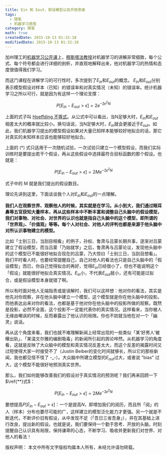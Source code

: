 ```yaml
---
title: Ein 和 Eout，假设模型以及开放思维
tags:
  - 随笔
  - 机器学习感悟
category: 随笔
math: true
createdDate: 2015-10-13 01:32:18
modifiedDate: 2015-10-13 01:32:18
---
```



加州理工的[机器学习公开课](http://open.163.com/special/opencourse/learningfromdata.html)上，[穆斯塔法教授](https://work.caltech.edu)对机器学习的讲解非常细致，每个公式、每个符号都会进行详细的剖析，并直观地解释出来，他对机器学习的热情和态度很值得我们学习。

而这门课程在讲解学习的可行性时，多次提到了$E_{in}$和$E_{out}$的概念。 $E_{in}$和$E_{out}$分别表示模型假设对样本（已知）的错误率和对真实情况（未知）的错误率。统计机器学习之所以可行，就是因为有这样一个理论支撑：

$$
P[E_{in} - E_{out} > \epsilon] = 2 e^{-2\epsilon^2 N} \tag{*}
$$

上面的式子叫 [Hoeffding 不等式](https://en.wikipedia.org/wiki/Hoeffding%27s_inequality)。从公式中可以看出，当N足够大时，$E_{in}$和$E_{out}$相差太大的概率就比较小。换句话说，当N足够大时，$E_{in}$就会更接近于$E_{out}$。如此，我们机器学习提出的模型假设如果对大量已知样本能够较好地拟合的话，那它对真实的未知样本应该也能够较好地拟合。

上面的 (*) 式只适用于一次随机试验，一次试验只建立一个模型假设，而我们实际训练时是要提出若干个假设，再从这些假设中选择最符合目标函数的那个假设。也就是：

$$
P[E_{in} - E_{out} > \epsilon] = 2 M e^{-2\epsilon^2 N} \tag{**}
$$

式子中的 M 就是我们提出的假设数目。


理论先讲到这里，下面谈谈我个人对$E_{in}$和$E_{out}$的一点理解。

**我们人在观察世界、观察他人的时候，其实就是在学习。从小到大，我们通过眼耳鼻等五官获知大量样本，再从这些样本中不断丰富和调整自己头脑中的假设模型，我们对事物、对社会、对世界的认识也就是指自己头脑中的这个模型，即所谓的「世界观」、「价值观」等等。每个人对社会、对他人的评判也都是来源于他头脑中对所认识事物建立的模型。**

比如「士别三日，当刮目相看」的例子，孙权、鲁肃与吕蒙长期共事，逐渐对吕蒙建立了假设模型，而当吕蒙「乃始就学」之后，鲁肃再与吕蒙论议，发现他头脑中的这个模型已不能很好地拟合现在的吕蒙，乃大惊曰「士别三日，当刮目想看」。我们平时看人时，也要经常提醒自己，自己对他人的看法也只是自己头脑中的「假设模型」而已，你自己觉得拟合的再好，觉得$E_{in}$已经很小了，但也不能说明这个「假设」就能很好地拟合真实情况。$E_{in}$小，不代表$E_{out}$就小，还有可能是过拟合，或是假设模型本身就错了啊。

所以有时面对他人无端指责或是误解时，我们可以这样想：他对你的看法，其实是他先对你观察，并在他头脑中建立一个模型，这个模型就是你在他头脑中的投影。而他表达出来对你的看法，也都是基于他对你在他头脑中的投影所做的观察。既然是投影，必然不全面，这个投影不一定能代表你的真实情况。这样看来，当你被人无缘由嘲讽的时候，反而暴露出了他认识的局限。你也不妨就当他在对一个「幽灵」说话。

再从这个角度来看，我们也就不难理解新闻上经常出现的一些类似「某‘好男人’被曝出轨」、「某温文尔雅的编剧吸毒」的新闻所引起的舆论哗然。从机器学习的角度看，这就是反映了大众脑中的模型和真实情况反差太大，而这个反差的揭露时间又过短使得大家一时接受不了（Justin Beiber的变化时间就够长，所以它的那些新闻，我也都见怪不怪了 -_-）。大众脑中所建立模型的$E_{out}$过大，或者说 "bias" 过大，这个模型不能很好地预测真实世界。

那么，我们如何能够改善我们的假设对于真实情况的预测呢？我们再来回顾一下$\ref{**}式$：

$$
P[E_{in} - E_{out} > \epsilon] = 2 M e^{-2\epsilon^2 N}
$$ 

要想提高$P[E_{in} - E_{out} > \epsilon]$：一个是提高$N$，即增加我们的阅历，而且所「阅」的人（样本）分布也要尽可能的广，这样建立的模型泛化能力才更强。另一个就是不断迭代，不断评价旧有假设，从中发现不足（「吾日三省吾身」），并在其基础上进行改良，提出新的假设。也就是说，我们要保持一个勤于思考、开放的头脑，时刻提醒自己认识具有局限，保持谦卑的心态，不断学习、吸收并更新我们对世界、对他人的看法！

版权声明：
本文中所有文字版权均属本人所有，未经允许请勿转载。
